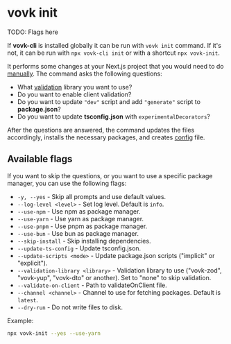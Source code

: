 # vovk init

TODO: Flags here

If **vovk-cli** is installed globally it can be run with `vovk init` command. If it's not, it can be run with `npx vovk-cli init` or with a shortcut `npx vovk-init`.

It performs some changes at your Next.js project that you would need to do [manually](/manual-install). The command asks the following questions:

- What [validation](/validation) library you want to use?
- Do you want to enable client validation?
- Do you want to update `"dev"` script and add `"generate"` script to **package.json**?
- Do you want to update **tsconfig.json** with `experimentalDecorators`?

After the questions are answered, the command updates the files accordingly, installs the necessary packages, and creates [config](/config) file.

## Available flags

If you want to skip the questions, or you want to use a specific package manager, you can use the following flags:

- `-y, --yes` - Skip all prompts and use default values.
- `--log-level <level>` - Set log level. Default is `info`.
- `--use-npm` - Use npm as package manager.
- `--use-yarn` - Use yarn as package manager.
- `--use-pnpm` - Use pnpm as package manager.
- `--use-bun` - Use bun as package manager.
- `--skip-install` - Skip installing dependencies.
- `--update-ts-config` - Update tsconfig.json.
- `--update-scripts <mode>` - Update package.json scripts ("implicit" or "explicit").
- `--validation-library <library>` - Validation library to use ("vovk-zod", "vovk-yup", "vovk-dto" or another). Set to "none" to skip validation.
- `--validate-on-client` - Path to validateOnClient file.
- `--channel <channel>` - Channel to use for fetching packages. Default is `latest`.
- `--dry-run` - Do not write files to disk.

Example:

```sh
npx vovk-init --yes --use-yarn
```
